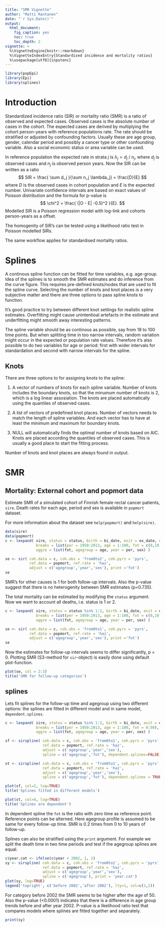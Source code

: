 ```yaml
---
title: "SMR Vignette"
author: "Matti Rantanen"
date: "`r Sys.Date()`"
output: 
  html_document:
    fig_caption: yes
    toc: true
    toc_depth: 2
vignette: >
  %\VignetteEngine{knitr::rmarkdown}
  %\VignetteIndexEntry{Standardised incidence and mortality ratios}
  %\usepackage[utf8]{inputenc}
---
```




```r
library(popEpi)
library(Epi)
library(splines)
```

# Introduction

Standardized incidence ratio (SIR) or mortality ratio (SMR) is a ratio of observed and expected cases. Observed cases is the absolute number of cases in the cohort. The expected cases are derived by multiplying the cohort person-years with reference populations rate. The rate should be stratified or adjusted by confounding factors. Usually these are age group, gender, calendar period and possibly a cancer type or other confounding variable. Also a social economic status or area variable can be used.

In reference population the expected rate in strata $j$ is $\lambda_j = d_j$ / $n_j$, where $d_j$ is observed cases and $n_j$ is observed person years. Now the SIR can be written as a ratio
$$
SIR = \frac{ \sum d_j }{\sum n_j \lambda_j} = \frac{D}{E} 
$$
where $D$ is the observed cases in cohort population and $E$ is the expected number. Univariate confidence intervals are based on exact values of Poisson distribution and the formula for p-value is
$$
\chi^2 = \frac{ (|O - E| -0.5)^2 }{E}.
$$
Modelled SIR is a Poisson regression model with log-link and cohorts person-years as a offset.

The homogenity of SIR's can be tested using a likelihood ratio test in Poisson modelled SIRs.

The same workflow applies for standardised mortality ratios.

# Splines

A continous spline function can be fitted for time variables, e.g. age-group. Idea of the splines is to smooth the SMR estimates and do inference from the curve figure. This requires pre-defined knots/nodes that are used to fit the spline curve. Selecting the number of knots and knot places is a very subjective matter and there are three options to pass spline knots to function.

It's good practice to try between different knot settings for realistic spline estimates. Overfitting might cause unintentioal artefacts in the estimate and underfitting might smooth away interesting patterns.

The spline variable should be as continous as possible, say from 18 to 100 time points. But when splitting time in too narrow intervals, random variation might occur in the expected or population rate values. Therefore it's also possible to do two variables for age or period: first with wider intervals for standardation and second with narrow intervals for the spline.

## Knots

There are three options to for assigning knots to the spline:

1. A vector of numbers of knots for each spline variable. Number of knots includes the boundary knots, so that the minumum number of knots is 2, which is a log linear assosiation. The knots are placed automatically using the quantiles of observed cases.

2. A list of vectors of predefined knot places. Number of vectors needs to match the length of spline variables. And each vector has to have at least the minimum and maximum for boundary knots.

3. NULL will automatically finds the optimal number of knots based on AIC. Knots are placed according the quantiles of observed cases. This is usually a good place to start the fitting process.

Number of knots and knot places are always found in output. 

# SMR

## Mortality: External cohort and popmort data

Estimate SMR of a simulated cohort of Finnish female rectal cancer patients, `sire`.
Death rates for each age, period and sex is available in `popmort` dataset.

For more information about the dataset see `help(popmort)` and `help(sire)`.

```r
data(sire)
data(popmort)
c <- lexpand( sire, status = status, birth = bi_date, exit = ex_date, entry = dg_date,
              breaks = list(per = 1950:2013, age = 1:100, fot = c(0,10,20,Inf)), 
              aggre = list(fot, agegroup = age, year = per, sex) )

se <- sir( coh.data = c, coh.obs = 'from0to2', coh.pyrs = 'pyrs',
           ref.data = popmort, ref.rate = 'haz', 
           adjust = c('agegroup','year','sex'), print ='fot')
se
```

SMR's for other causes is 1 for both follow-up intervals. Also the p-value suggest that there is no heterogenity between SMR estimates (p=0.735).


The total mortality can be estimated by modifying the `status` argument. Now we want to account all deaths, i.e. status is 1 or 2.

```r
c <- lexpand( sire, status = status %in% 1:2, birth = bi_date, exit = ex_date, entry = dg_date,
              breaks = list(per = 1950:2013, age = 1:100, fot = c(0,10,20,Inf)), 
              aggre = list(fot, agegroup = age, year = per, sex) )

se <- sir( coh.data = c, coh.obs = 'from0to1', coh.pyrs = 'pyrs',
           ref.data = popmort, ref.rate = 'haz', 
           adjust = c('agegroup','year','sex'), print ='fot')
se
```

Now the estimates for follow-up intervals seems to differ significantly, p = 0. Plotting SMR (S3-method for `sir`-object) is easily done using default plot-function.

```r
plot(se, col = 2:3)
title('SMR for follow-up categories')
```


## splines


Lets fit splines for the follow-up time and agegroup using two different options: the splines are fitted in different model and in same model, `dependent.splines`.

```r
c <- lexpand( sire, status = status %in% 1:2, birth = bi_date, exit = ex_date, entry = dg_date,
              breaks = list(per = 1950:2013, age = 1:100, fot = 0:50), 
              aggre = list(fot, agegroup = age, year = per, sex) )

sf <- sirspline( coh.data = c, coh.obs = 'from0to1', coh.pyrs = 'pyrs', 
                 ref.data = popmort, ref.rate = 'haz', 
                 adjust = c('agegroup','year','sex'),
                 spline = c('agegroup','fot'), dependent.splines=FALSE)

st <- sirspline( coh.data = c, coh.obs = 'from0to1', coh.pyrs = 'pyrs', 
                 ref.data = popmort, ref.rate = 'haz', 
                 adjust = c('agegroup','year','sex'),
                 spline = c('agegroup','fot'), dependent.splines = TRUE)

plot(sf, col=2, log=TRUE)
title('Splines fitted in different models')

plot(st, col=4, log=TRUE)
title('Splines are dependent')
```

In dependent spline the `fot` is the ratio with zero time as reference point. Reference points can be alterned. Here agegroup profile is assumed to be same for every follow-up time. SMR is 0.2 times from 0 to 10 years of follow-up. 


Splines can also be stratified using the `print` argument. For example we split the death time in two time periods and test if the agegroup splines are equal.

```r
c$year.cat <- ifelse(c$year < 2002, 1, 2)
sy <- sirspline( coh.data = c, coh.obs = 'from0to1', coh.pyrs = 'pyrs', 
                 ref.data = popmort, ref.rate = 'haz', 
                 adjust = c('agegroup','year','sex'),
                 spline = c('agegroup'), print = 'year.cat')
plot(sy, log=TRUE)
legend('topright', c('before 2002','after 2002'), lty=1, col=c(1,2))
```

For category before 2002 the SMR seems to be higher after the age of 50. Also the p-value (<0.0001) indicates that there is a difference in age group trends before and after year 2002. P-value is a likelihood ratio test that compares models where splines are fitted together and separately.

```r
print(sy)
```







